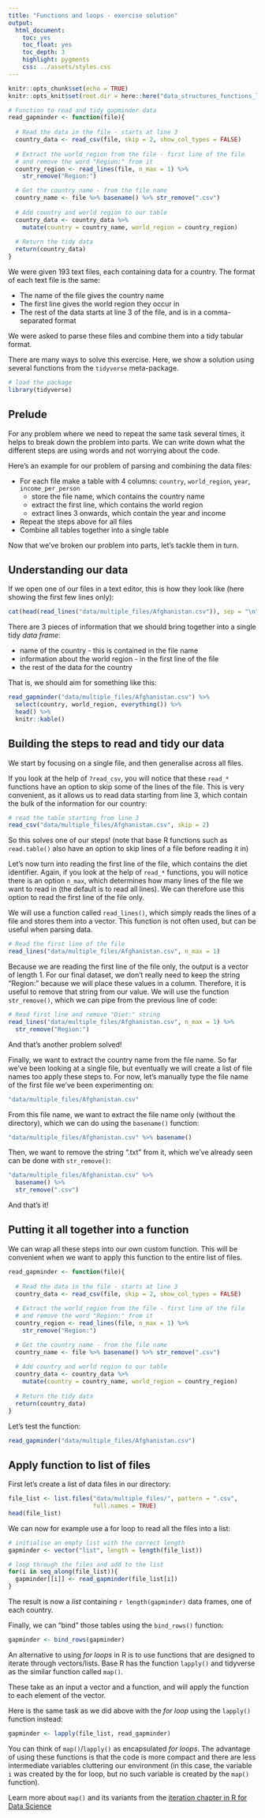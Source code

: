 ```yaml
---
title: "Functions and loops - exercise solution"
output:
  html_document:
    toc: yes
    toc_float: yes
    toc_depth: 3
    highlight: pygments
    css: ../assets/styles.css
---
```


```r
knitr::opts_chunk$set(echo = TRUE)
knitr::opts_knit$set(root.dir = here::here("data_structures_functions_loops"))

# Function to read and tidy gapminder data
read_gapminder <- function(file){
  
  # Read the data in the file - starts at line 3
  country_data <- read_csv(file, skip = 2, show_col_types = FALSE)
  
  # Extract the world_region from the file - first line of the file
  # and remove the word "Region:" from it
  country_region <- read_lines(file, n_max = 1) %>% 
    str_remove("Region:")

  # Get the country name - from the file name
  country_name <- file %>% basename() %>% str_remove(".csv")
  
  # Add country and world region to our table
  country_data <- country_data %>% 
    mutate(country = country_name, world_region = country_region)
  
  # Return the tidy data
  return(country_data)
}
```

We were given 193 text files, each containing data for a country. 
The format of each text file is the same:

- The name of the file gives the country name
- The first line gives the world region they occur in
- The rest of the data starts at line 3 of the file, and is in a comma-separated format

We were asked to parse these files and combine them into a tidy tabular format. 

There are many ways to solve this exercise. Here, we show a solution using several functions from the `tidyverse` meta-package.

```r
# load the package
library(tidyverse)
```


## Prelude

For any problem where we need to repeat the same task several times, it helps to break down the problem into parts. 
We can write down what the different steps are using words and not worrying about the code.

Here's an example for our problem of parsing and combining the data files:

- For each file make a table with 4 columns: `country`, `world_region`, `year`, `income_per_person`
    - store the file name, which contains the country name
    - extract the first line, which contains the world region
    - extract lines 3 onwards, which contain the year and income
- Repeat the steps above for all files
- Combine all tables together into a single table

Now that we've broken our problem into parts, let's tackle them in turn.

## Understanding our data

If we open one of our files in a text editor, this is how they look like (here showing the first few lines only):

```r
cat(head(read_lines("data/multiple_files/Afghanistan.csv")), sep = "\n")
```

There are 3 pieces of information that we should bring together into a single 
tidy _data frame_:

* name of the country - this is contained in the file name
* information about the world region - in the first line of the file 
* the rest of the data for the country

That is, we should aim for something like this:

```r
read_gapminder("data/multiple_files/Afghanistan.csv") %>% 
  select(country, world_region, everything()) %>% 
  head() %>% 
  knitr::kable()
```


## Building the steps to read and tidy our data

We start by focusing on a single file, and then generalise across all files.

If you look at the help of `?read_csv`, you will notice that these `read_*` functions have an option to skip some of the lines of the file. 
This is very convenient, as it allows us to read data starting from line 3, which contain the bulk of the information for our country:

```r
# read the table starting from line 3
read_csv("data/multiple_files/Afghanistan.csv", skip = 2)
```

So this solves one of our steps! 
(note that base R functions such as `read.table()` also have an option to skip lines of a file before reading it in)

Let's now turn into reading the first line of the file, which contains the diet identifier. 
Again, if you look at the help of `read_*` functions, you will notice there is an option `n_max`, which determines how many lines of the file we want to read in (the default is to read all lines). 
We can therefore use this option to read the first line of the file only.

We will use a function called `read_lines()`, which simply reads the lines of a file and stores them into a vector. 
This function is not often used, but can be useful when parsing data.

```r
# Read the first line of the file
read_lines("data/multiple_files/Afghanistan.csv", n_max = 1)
```

Because we are reading the first line of the file only, the output is a vector of length 1. 
For our final dataset, we don't really need to keep the string "Region:" because we will place these values in a column. 
Therefore, it is useful to remove that string from our value. 
We will use the function `str_remove()`, which we can pipe from the previous line of code:

```r
# Read first line and remove "Diet:" string
read_lines("data/multiple_files/Afghanistan.csv", n_max = 1) %>% 
  str_remove("Region:")
```

And that's another problem solved!

Finally, we want to extract the country name from the file name. 
So far we've been looking at a single file, but eventually we will create a list of file names too  apply these steps to. 
For now, let's manually type the file name of the first file we've been experimenting on:

```r
"data/multiple_files/Afghanistan.csv"
```

From this file name, we want to extract the file name only (without the directory), 
which we can do using the `basename()` function:

```r
"data/multiple_files/Afghanistan.csv" %>% basename()
```

Then, we want to remove the string ".txt" from it, which we've already seen can be done with `str_remove()`:

```r
"data/multiple_files/Afghanistan.csv" %>% 
  basename() %>% 
  str_remove(".csv")
```

And that's it!


## Putting it all together into a function

We can wrap all these steps into our own custom function. 
This will be convenient when we want to apply this function to the entire list of files.

```r
read_gapminder <- function(file){
  
  # Read the data in the file - starts at line 3
  country_data <- read_csv(file, skip = 2, show_col_types = FALSE)
  
  # Extract the world_region from the file - first line of the file
  # and remove the word "Region:" from it
  country_region <- read_lines(file, n_max = 1) %>% 
    str_remove("Region:")

  # Get the country name - from the file name
  country_name <- file %>% basename() %>% str_remove(".csv")
  
  # Add country and world region to our table
  country_data <- country_data %>% 
    mutate(country = country_name, world_region = country_region)
  
  # Return the tidy data
  return(country_data)
}
```

Let's test the function:

```r
read_gapminder("data/multiple_files/Afghanistan.csv")
```



## Apply function to list of files

First let's create a list of data files in our directory:

```r
file_list <- list.files("data/multiple_files/", pattern = ".csv",
                        full.names = TRUE)
head(file_list)
```

We can now for example use a for loop to read all the files into a list:

```r
# initialise an empty list with the correct length
gapminder <- vector("list", length = length(file_list))

# loop through the files and add to the list
for(i in seq_along(file_list)){
  gapminder[[i]] <- read_gapminder(file_list[i])
}
```

The result is now a _list_ containing `r length(gapminder)` data frames, one of each country. 

Finally, we can "bind" those tables using the `bind_rows()` function:

```r
gapminder <- bind_rows(gapminder)
```


:::note 

An alternative to using _for loops_ in R is to use functions that are designed to iterate through vectors/lists.
Base R has the function `lapply()` and tidyverse as the similar function called `map()`. 

These take as an input a vector and a function, and will apply the function to each element of the vector. 

Here is the same task as we did above with the _for loop_ using the `lapply()` function instead: 

```r
gapminder <- lapply(file_list, read_gapminder)
```

You can think of `map()`/`lapply()` as encapsulated _for loops_. 
The advantage of using these functions is that the code is more compact and there are less intermediate variables cluttering our environment (in this case, the variable `i` was created by the for loop, but no such variable is created by the `map()` function). 

Learn more about `map()` and its variants from the 
[iteration chapter in R for Data Science](http://r4ds.had.co.nz/iteration.html)

:::

